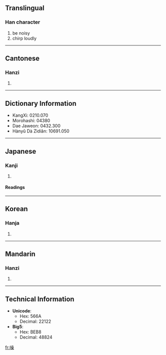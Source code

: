 {{see|譟}}
==Translingual==

===Han character===
{{Han char|rn=30|rad=口|as=13|sn=16|four=6609<sub>4</sub>|canj=口口口木 (RRRD)}}

# be noisy
# chirp loudly

----

==Cantonese==

===Hanzi===
{{yue-hanzi|jyut=|y=chou3}}

# {{defn|Cantonese}}

----

==Dictionary Information==
{{zh-attention}}

* KangXi: 0210.070
* Morohashi: 04380
* Dae Jaweon: 0432.300
* Hànyǔ Dà Zìdiǎn: 10691.050

----

==Japanese==

===Kanji===
{{ja-kanji|grade=|rs=口13}}

# {{defn|Japanese}}

====Readings====
{{ja-readings|on=[[そう]] (sō)|kun=[[さわぐ]] (sawagu)}}

----

==Korean==

===Hanja===
{{ko-hanja|hangeul=조|rv=jo|mr=cho}}

# {{defn|Korean}}

----

==Mandarin==

===Hanzi===
{{cmn-hanzi|pin=[[zào]] ([[zao4]])|wg=tsao<sup>4</sup>}}

# {{defn|Mandarin}}

----

==Technical Information==

* '''Unicode''':
** Hex: 566A
** Decimal: 22122
* '''Big5''':
** Hex: BEB8
** Decimal: 48824

[[fr:噪]]